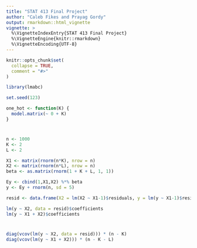 ```yaml
---
title: "STAT 413 Final Project"
author: "Caleb Fikes and Prayag Gordy"
output: rmarkdown::html_vignette
vignette: >
  %\VignetteIndexEntry{STAT 413 Final Project}
  %\VignetteEngine{knitr::rmarkdown}
  %\VignetteEncoding{UTF-8}
---
```


```r
knitr::opts_chunk$set(
  collapse = TRUE,
  comment = "#>"
)
```

```r
library(lmabc)

set.seed(123)
```

```r
one_hot <- function(K) {
  model.matrix(~ 0 + K)
}
```

#
```r
n <- 1000
K <- 2
L <- 2

X1 <- matrix(rnorm(n*K), nrow = n)
X2 <- matrix(rnorm(n*L), nrow = n)
beta <- as.matrix(rnorm(1 + K + L, 1, 1)) 

Ey <- cbind(1,X1,X2) %*% beta
y <- Ey + rnorm(n, sd = 5)

resid <- data.frame(X2 = lm(X2 ~ X1-1)$residuals, y = lm(y ~ X1-1)$residuals)

lm(y ~ X2, data = resid)$coefficients
lm(y ~ X1 + X2)$coefficients
```

#
```r
diag(vcov(lm(y ~ X2, data = resid))) * (n - K)
diag(vcov(lm(y ~ X1 + X2))) * (n - K - L)
```



